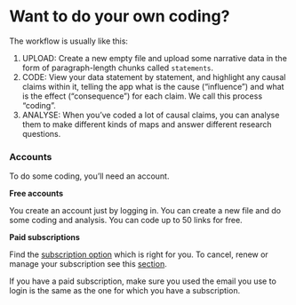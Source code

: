# Want to do your own coding?

The workflow is usually like this:

1. UPLOAD: Create a new empty file and upload some narrative data in the form of paragraph-length chunks called `statements`.
2. CODE: View your data statement by statement, and highlight any causal claims within it, telling the app what is the cause ("influence") and what is the effect ("consequence") for each claim. We call this process "coding".
3. ANALYSE: When you've coded a lot of causal claims, you can analyse them to make different kinds of maps and answer different research questions.

### Accounts

To do some coding, you'll need an account.

**Free accounts**

You create an account just by logging in. You can create a new file and do some coding and analysis. You can code up to 50 links for free.

**Paid subscriptions**

Find the [subscription option](https://causalmap.app/subscriptions/) which is right for you. To cancel, renew or manage your subscription see this [section](#xmanage_your_subscription).

If you have a paid subscription, make sure you used the email you use to login is the same as the one for which you have a subscription. 

